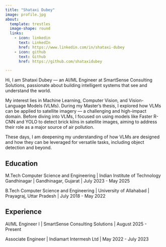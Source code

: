 ```yaml
---
title: "Shataxi Dubey"
image: profile.jpg
about:
  template: trestles
  image-shape: round
  links:
    - icon: linkedin
      text: LinkedIn
      href: https://www.linkedin.com/in/shataxi-dubey
    - icon: github
      text: Github
      href: https://github.com/shataxidubey

---
```


Hi, I am Shataxi Dubey — an AI/ML Engineer at SmartSense Consulting Solutions, passionate about building intelligent systems that see and understand the world.

My interest lies in Machine Learning, Computer Vision, and Vision-Language Models (VLMs). During my Master’s thesis, I explored how VLMs can be applied to satellite imagery — a challenging and high-impact domain. Before diving into VLMs, I focused on using models like Faster R-CNN and YOLO to detect brick kilns in satellite images, aiming to address their role as a major source of air pollution.

These days, I am deepening my understanding of how VLMs are designed and how they can be leveraged for versatile tasks, including object detection and beyond.




## Education

M.Tech Computer Science and Engineering |
Indian Institute of Technology Gandhinagar | Gandhinagar, Gujarat |
 July 2023 - May 2025

B.Tech Computer Science and Engineering |
University of Allahabad | Prayagraj, Uttar Pradesh |
 July 2018 - May 2022


## Experience

AI/ML Engineer I | SmartSense Consulting Solutions | August 2025 - Present

Associate Engineer | 
Indiamart Intermesh Ltd | May 2022 - July 2023

